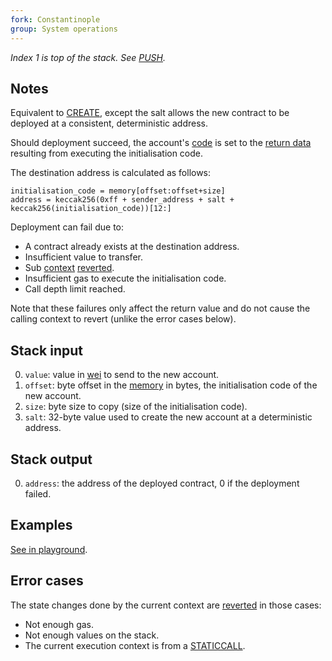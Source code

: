 ```yaml
---
fork: Constantinople
group: System operations
---
```


*Index 1 is top of the stack. See [PUSH](/#60).*

## Notes

Equivalent to [CREATE](/#F0), except the salt allows the new contract to be deployed at a consistent, deterministic address.

Should deployment succeed, the account's [code](/about) is set to the [return data](/about) resulting from executing the initialisation code.

The destination address is calculated as follows:

    initialisation_code = memory[offset:offset+size]
    address = keccak256(0xff + sender_address + salt + keccak256(initialisation_code))[12:]

Deployment can fail due to:
- A contract already exists at the destination address.
- Insufficient value to transfer.
- Sub [context](/about) [reverted](/#FD).
- Insufficient gas to execute the initialisation code.
- Call depth limit reached.

Note that these failures only affect the return value and do not cause the calling context to revert (unlike the error cases below).

## Stack input

0. `value`: value in [wei](https://www.investopedia.com/terms/w/wei.asp) to send to the new account.
1. `offset`: byte offset in the [memory](/about) in bytes, the initialisation code of the new account.
2. `size`: byte size to copy (size of the initialisation code).
3. `salt`: 32-byte value used to create the new account at a deterministic address.

## Stack output

0. `address`: the address of the deployed contract, 0 if the deployment failed.

## Examples

[See in playground](/playground?callValue=9&unit=Wei&codeType=Mnemonic&code='z0NLjannoXrecVQfparameters%2C%20becausliXgeneratesfaddressLz9N~1_~9Zyyz0v4%20FFYskW3%200x63FFFFFFFF60005260046000F3~0yMSTORE~2~13q'~W%20zjVanYccounXQ%20y%5Cnv%20weiYnd%20q_Zle%20k%20codej%2F%2F%20Cf%20thlsaml_~0~0ZyCREATE2Y%20aXt%20WyPUSH1VreatlQwithNvnokL_qyy%01LNQVWXYZ_fjklqvyz~_).

## Error cases

The state changes done by the current context are [reverted](#FD) in those cases:
- Not enough gas.
- Not enough values on the stack.
- The current execution context is from a [STATICCALL](/#FA).
